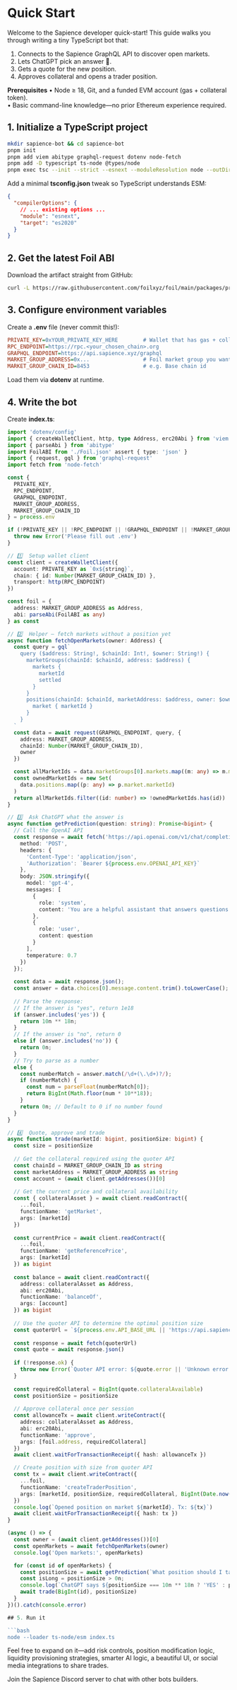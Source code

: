 # Quick Start

Welcome to the Sapience developer quick-start! This guide walks you through writing a tiny TypeScript bot that:

1. Connects to the Sapience GraphQL API to discover open markets.
2. Lets ChatGPT pick an answer 🤖.
3. Gets a quote for the new position.
4. Approves collateral and opens a trader position.

**Prerequisites**
• Node ≥ 18, Git, and a funded EVM account (gas + collateral token).  
• Basic command-line knowledge—no prior Ethereum experience required.

## 1. Initialize a TypeScript project

```bash
mkdir sapience-bot && cd sapience-bot
pnpm init
pnpm add viem abitype graphql-request dotenv node-fetch
pnpm add -D typescript ts-node @types/node
pnpm exec tsc --init --strict --esnext --moduleResolution node --outDir dist
```

Add a minimal **tsconfig.json** tweak so TypeScript understands ESM:

```json title="tsconfig.json"{5}
{
  "compilerOptions": {
    // ... existing options ...
    "module": "esnext",
    "target": "es2020"
  }
}
```

## 2. Get the latest Foil ABI

Download the artifact straight from GitHub:

```bash
curl -L https://raw.githubusercontent.com/foilxyz/foil/main/packages/protocol/deployments/Foil.json -o Foil.json
```

## 3. Configure environment variables

Create a **.env** file (never commit this!):

```ini
PRIVATE_KEY=0xYOUR_PRIVATE_KEY_HERE        # Wallet that has gas + collateral
RPC_ENDPOINT=https://rpc.<your_chosen_chain>.org
GRAPHQL_ENDPOINT=https://api.sapience.xyz/graphql
MARKET_GROUP_ADDRESS=0x...                 # Foil market group you want to trade
MARKET_GROUP_CHAIN_ID=8453                 # e.g. Base chain id
```

Load them via **dotenv** at runtime.

## 4. Write the bot

Create **index.ts**:

```typescript
import 'dotenv/config'
import { createWalletClient, http, type Address, erc20Abi } from 'viem'
import { parseAbi } from 'abitype'
import FoilABI from './Foil.json' assert { type: 'json' }
import { request, gql } from 'graphql-request'
import fetch from 'node-fetch'

const {
  PRIVATE_KEY,
  RPC_ENDPOINT,
  GRAPHQL_ENDPOINT,
  MARKET_GROUP_ADDRESS,
  MARKET_GROUP_CHAIN_ID
} = process.env

if (!PRIVATE_KEY || !RPC_ENDPOINT || !GRAPHQL_ENDPOINT || !MARKET_GROUP_ADDRESS || !MARKET_GROUP_CHAIN_ID) {
  throw new Error('Please fill out .env')
}

// 1️⃣  Setup wallet client
const client = createWalletClient({
  account: PRIVATE_KEY as `0x${string}`,
  chain: { id: Number(MARKET_GROUP_CHAIN_ID) },
  transport: http(RPC_ENDPOINT)
})

const foil = {
  address: MARKET_GROUP_ADDRESS as Address,
  abi: parseAbi(FoilABI as any)
} as const

// 2️⃣  Helper – fetch markets without a position yet
async function fetchOpenMarkets(owner: Address) {
  const query = gql`
    query ($address: String!, $chainId: Int!, $owner: String!) {
      marketGroups(chainId: $chainId, address: $address) {
        markets {
          marketId
          settled
        }
      }
      positions(chainId: $chainId, marketAddress: $address, owner: $owner) {
        market { marketId }
      }
    }
  `
  const data = await request(GRAPHQL_ENDPOINT, query, {
    address: MARKET_GROUP_ADDRESS,
    chainId: Number(MARKET_GROUP_CHAIN_ID),
    owner
  })

  const allMarketIds = data.marketGroups[0].markets.map((m: any) => m.marketId)
  const ownedMarketIds = new Set(
    data.positions.map((p: any) => p.market.marketId)
  )
  return allMarketIds.filter((id: number) => !ownedMarketIds.has(id))
}

// 3️⃣  Ask ChatGPT what the answer is
async function getPrediction(question: string): Promise<bigint> {
  // Call the OpenAI API
  const response = await fetch('https://api.openai.com/v1/chat/completions', {
    method: 'POST',
    headers: {
      'Content-Type': 'application/json',
      'Authorization': `Bearer ${process.env.OPENAI_API_KEY}`
    },
    body: JSON.stringify({
      model: 'gpt-4',
      messages: [
        {
          role: 'system',
          content: 'You are a helpful assistant that answers questions about markets. Reply with "Yes", "No", or a specific number.'
        },
        {
          role: 'user',
          content: question
        }
      ],
      temperature: 0.7
    })
  });
  
  const data = await response.json();
  const answer = data.choices[0].message.content.trim().toLowerCase();
  
  // Parse the response:
  // If the answer is "yes", return 1e18
  if (answer.includes('yes')) {
    return 10n ** 18n;
  }
  // If the answer is "no", return 0
  else if (answer.includes('no')) {
    return 0n;
  }
  // Try to parse as a number
  else {
    const numberMatch = answer.match(/\d+(\.\d+)?/);
    if (numberMatch) {
      const num = parseFloat(numberMatch[0]);
      return BigInt(Math.floor(num * 10**18));
    }
    return 0n; // Default to 0 if no number found
  }
}

// 4️⃣  Quote, approve and trade
async function trade(marketId: bigint, positionSize: bigint) {
  const size = positionSize
  
  // Get the collateral required using the quoter API
  const chainId = MARKET_GROUP_CHAIN_ID as string
  const marketAddress = MARKET_GROUP_ADDRESS as string
  const account = (await client.getAddresses())[0]
  
  // Get the current price and collateral availability
  const { collateralAsset } = await client.readContract({
    ...foil,
    functionName: 'getMarket',
    args: [marketId]
  })
  
  const currentPrice = await client.readContract({
    ...foil,
    functionName: 'getReferencePrice',
    args: [marketId]
  }) as bigint
  
  const balance = await client.readContract({
    address: collateralAsset as Address,
    abi: erc20Abi,
    functionName: 'balanceOf',
    args: [account]
  }) as bigint
  
  // Use the quoter API to determine the optimal position size
  const quoterUrl = `${process.env.API_BASE_URL || 'https://api.sapience.xyz'}/quoter/${chainId}/${marketAddress}/${marketId}?expectedPrice=${Number(currentPrice) * 1.05}&collateralAvailable=${balance}`
  
  const response = await fetch(quoterUrl)
  const quote = await response.json()
  
  if (!response.ok) {
    throw new Error(`Quoter API error: ${quote.error || 'Unknown error'}`)
  }
  
  const requiredCollateral = BigInt(quote.collateralAvailable)
  const positionSize = positionSize
  
  // Approve collateral once per session
  const allowanceTx = await client.writeContract({
    address: collateralAsset as Address,
    abi: erc20Abi,
    functionName: 'approve',
    args: [foil.address, requiredCollateral]
  })
  await client.waitForTransactionReceipt({ hash: allowanceTx })

  // Create position with size from quoter API
  const tx = await client.writeContract({
    ...foil,
    functionName: 'createTraderPosition',
    args: [marketId, positionSize, requiredCollateral, BigInt(Date.now() / 1000 + 60 * 60)]
  })
  console.log(`Opened position on market ${marketId}. Tx: ${tx}`)
  await client.waitForTransactionReceipt({ hash: tx })
}

(async () => {
  const owner = (await client.getAddresses())[0]
  const openMarkets = await fetchOpenMarkets(owner)
  console.log('Open markets:', openMarkets)

  for (const id of openMarkets) {
    const positionSize = await getPrediction(`What position should I take on market #${id}? Answer with "yes" for long, "no" for short, or a specific number.`)
    const isLong = positionSize > 0n;
    console.log(`ChatGPT says ${positionSize === 10n ** 18n ? 'YES' : positionSize === 0n ? 'NO' : positionSize.toString()} – placing trade with size ${positionSize}...`)
    await trade(BigInt(id), positionSize)
  }
})().catch(console.error)

## 5. Run it

```bash
node --loader ts-node/esm index.ts
```

Feel free to expand on it—add risk controls, position modification logic, liquidity provisioning strategies, smarter AI logic, a beautiful UI, or social media integrations to share trades.

Join the Sapience Discord server to chat with other bots builders.